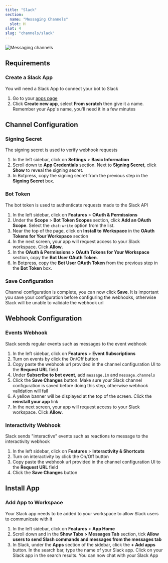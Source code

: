 ```yaml
---
title: "Slack"
section:
  name: "Messaging Channels"
  slot: H
slot: 4
slug: "channels/slack"
---
```


![Messaging channels](/docs/content/slack-banner.png)

## Requirements

### Create a Slack App

You will need a Slack App to connect your bot to Slack

1. Go to your [apps page](https://api.slack.com/apps)
1. Click **Create new app**, select **From scratch** then give it a name. Remember your App's name, you'll need it in a few minutes

## Channel Configuration

### Signing Secret

The signing secret is used to verify webhook requests

1. In the left sidebar, click on **Settings** > **Basic Information**
1. Scroll down to **App Credentials** section. Next to **Signing Secret**, click **Show** to reveal the signing secret.
1. In Botpress, copy the signing secret from the previous step in the **Signing Secret** box.

### Bot Token

The bot token is used to authenticate requests made to the Slack API

1. In the left sidebar, click on **Features** > **OAuth & Permissions**
1. Under the **Scope** > **Bot Token Scopes** section, click **Add an OAuth Scope**. Select the `chat:write` option from the list.
1. Near the top of the page, click on **Install to Workspace** in the **OAuth Tokens for Your Workspace** section
1. In the next screen, your app will request access to your Slack workspace. Click **Allow**.
1. In the **OAuth & Permissions > OAuth Tokens for Your Workspace** section, copy the **Bot User OAuth Token**.
1. In Botpress, copy the **Bot User OAuth Token** from the previous step in the **Bot Token** box.

### Save Configuration

Channel configuration is complete, you can now click **Save**. It is important you save your configuration before configuring the webhooks, otherwise Slack will be unable to validate the webhook url

## Webhook Configuration

### Events Webhook

Slack sends regular events such as messages to the event webhook

1. In the left sidebar, click on **Features** > **Event Subscriptions**
1. Turn on events by click the On/Off button
1. Copy paste the webhook url provided in the channel configuration UI to the **Request URL** field
1. Under **Subscribe to bot event**, add `message.im` and `message.channels`
1. Click the **Save Changes** button. Make sure your Slack channel configuration is saved before doing this step, otherwise webhook validation will fail
1. A yellow banner will be displayed at the top of the screen. Click the **reinstall your app** link
1. In the next screen, your app will request access to your Slack workspace. Click **Allow**.

### Interactivity Webhook

Slack sends "interactive" events such as reactions to message to the interactivity webhook

1. In the left sidebar, click on **Features** > **Interactivity & Shortcuts**
1. Turn on interactivity by click the On/Off button
1. Copy paste the webhook url provided in the channel configuration UI to the **Request URL** field
1. Click the **Save Changes** button

## Install App

### Add App to Workspace

Your Slack app needs to be added to your workspace to allow Slack users to communicate with it

1. In the left sidebar, click on **Features** > **App Home**
1. Scroll down and in the **Show Tabs > Messages Tab** section, tick **Allow users to send Slash commands and messages from the messages tab**
1. In Slack, under the **Apps** section of the sidebar, click the **+ Add apps** button. In the search bar, type the name of your Slack app. Click on your Slack app in the search results. You can now chat with your Slack App
